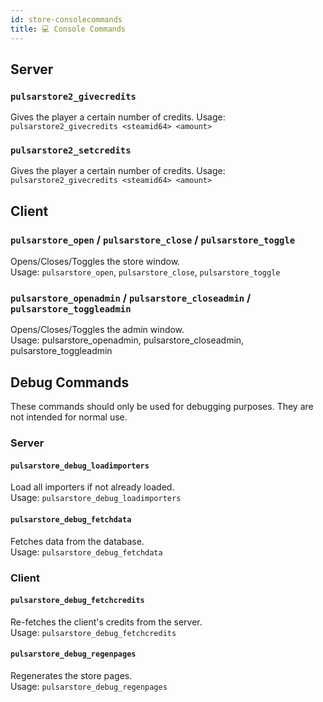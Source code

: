 ```yaml
---
id: store-consolecommands
title: 💻 Console Commands
---
```


## Server
### `pulsarstore2_givecredits`
Gives the player a certain number of credits. Usage: `pulsarstore2_givecredits <steamid64> <amount>`

### `pulsarstore2_setcredits`
Gives the player a certain number of credits. Usage: `pulsarstore2_givecredits <steamid64> <amount>`

## Client

### `pulsarstore_open` / `pulsarstore_close` / `pulsarstore_toggle`
Opens/Closes/Toggles the store window. \
Usage: `pulsarstore_open`, `pulsarstore_close`, `pulsarstore_toggle`

### `pulsarstore_openadmin` / `pulsarstore_closeadmin` / `pulsarstore_toggleadmin`
Opens/Closes/Toggles the admin window. \
Usage: pulsarstore_openadmin, pulsarstore_closeadmin, pulsarstore_toggleadmin

## Debug Commands
These commands should only be used for debugging purposes. They are not intended for normal use.

### Server

#### `pulsarstore_debug_loadimporters`
Load all importers if not already loaded. \
Usage: `pulsarstore_debug_loadimporters`

#### `pulsarstore_debug_fetchdata`
Fetches data from the database. \
Usage: `pulsarstore_debug_fetchdata`

### Client

#### `pulsarstore_debug_fetchcredits`
Re-fetches the client's credits from the server. \
Usage: `pulsarstore_debug_fetchcredits`

#### `pulsarstore_debug_regenpages`
Regenerates the store pages. \
Usage: `pulsarstore_debug_regenpages`